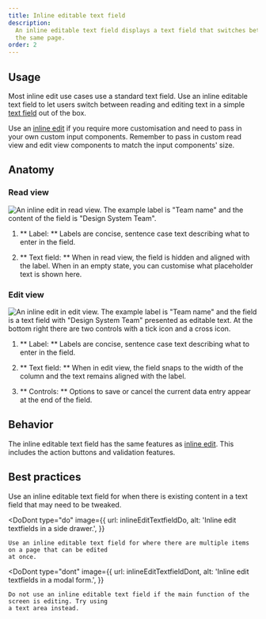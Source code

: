 ```yaml
---
title: Inline editable text field
description:
  An inline editable text field displays a text field that switches between reading and editing on
  the same page.
order: 2
---
```



## Usage

Most inline edit use cases use a standard text field. Use an inline editable text field to let users
switch between reading and editing text in a simple [text field](/components/textfield) out of the
box.

Use an [inline edit](/components/inline-edit) if you require more customisation and need to pass in
your own custom input components. Remember to pass in custom read view and edit view components to
match the input components' size.

## Anatomy

### Read view

![An inline edit in read view. The example label is "Team name" and the content of the field is "Design System Team".](/images/inline-editable-textfield-anatomy-read.png)

1. ** Label: ** Labels are concise, sentence case text describing what to enter in the field.

2. ** Text field: ** When in read view, the field is hidden and aligned with the label. When in an
   empty state, you can customise what placeholder text is shown here.

### Edit view

![An inline edit in edit view. The example label is "Team name" and the field is a text field with "Design System Team" presented as editable text. At the bottom right there are two controls with a tick icon and a cross icon.](/images/inline-editable-textfield-anatomy-edit.png)

1. ** Label: ** Labels are concise, sentence case text describing what to enter in the field.

2. ** Text field: ** When in edit view, the field snaps to the width of the column and the text
   remains aligned with the label.

3. ** Controls: ** Options to save or cancel the current data entry appear at the end of the field.

## Behavior

The inline editable text field has the same features as [inline edit](/components/inline-edit). This
includes the action buttons and validation features.

## Best practices

Use an inline editable text field for when there is existing content in a text field that may need
to be tweaked.

<DoDont
	type="do"
	image={{
		url: inlineEditTextfieldDo,
		alt: 'Inline edit textfields in a side drawer.',
	}}
>
	Use an inline editable text field for where there are multiple items on a page that can be edited
	at once.
</DoDont>

<DoDont
	type="dont"
	image={{
		url: inlineEditTextfieldDont,
		alt: 'Inline edit textfields in a modal form.',
	}}
>
	Do not use an inline editable text field if the main function of the screen is editing. Try using
	a text area instead.
</DoDont>
